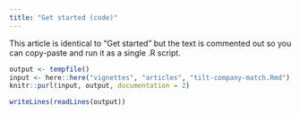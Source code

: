 ```yaml
---
title: "Get started (code)"
---
```


This article is identical to "Get started" but the text is commented out so you
can copy-paste and run it as a single .R script.

```r
output <- tempfile()
input <- here::here("vignettes", "articles", "tilt-company-match.Rmd")
knitr::purl(input, output, documentation = 2)
```
```r
writeLines(readLines(output))
```
